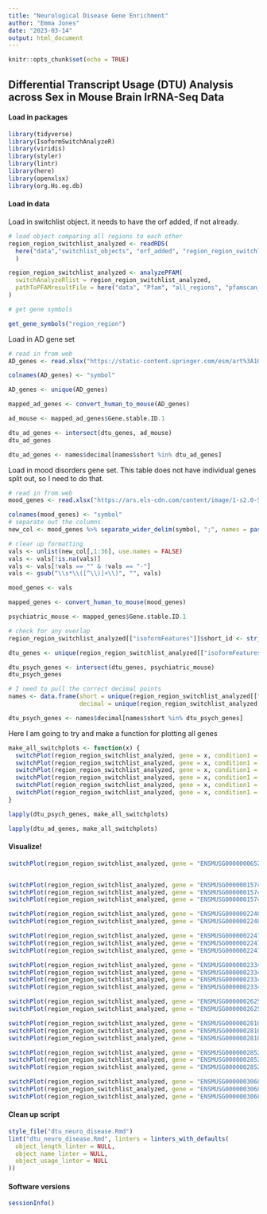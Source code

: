 ```yaml
---
title: "Neurological Disease Gene Enrichment"
author: "Emma Jones"
date: "2023-03-14"
output: html_document
---
```


```r
knitr::opts_chunk$set(echo = TRUE)
```

## Differential Transcript Usage (DTU) Analysis across Sex in Mouse Brain lrRNA-Seq Data

#### Load in packages

```r
library(tidyverse)
library(IsoformSwitchAnalyzeR)
library(viridis)
library(styler)
library(lintr)
library(here)
library(openxlsx)
library(org.Hs.eg.db)
```

#### Load in data

Load in switchlist object. it needs to have the orf added, if not already.

```r
# load object comparing all regions to each other
region_region_switchlist_analyzed <- readRDS(
  here("data","switchlist_objects", "orf_added", "region_region_switchlist_orf.Rds")
  )

region_region_switchlist_analyzed <- analyzePFAM(
  switchAnalyzeRlist = region_region_switchlist_analyzed,
  pathToPFAMresultFile = here("data", "Pfam", "all_regions", "pfamscan_out.txt")
)

# get gene symbols

get_gene_symbols("region_region")

```

Load in AD gene set

```r
# read in from web
AD_genes <- read.xlsx("https://static-content.springer.com/esm/art%3A10.1038%2Fs41588-022-01024-z/MediaObjects/41588_2022_1024_MOESM4_ESM.xlsx", sheet = 6, rows = 5:87, cols = 4, colNames = FALSE)

colnames(AD_genes) <- "symbol"

AD_genes <- unique(AD_genes)

mapped_ad_genes <- convert_human_to_mouse(AD_genes)

ad_mouse <- mapped_ad_genes$Gene.stable.ID.1

dtu_ad_genes <- intersect(dtu_genes, ad_mouse)
dtu_ad_genes

dtu_ad_genes <- names$decimal[names$short %in% dtu_ad_genes]
```

Load in mood disorders gene set. This table does not have individual genes split out, so I need to do that.

```r
# read in from web
mood_genes <- read.xlsx("https://ars.els-cdn.com/content/image/1-s2.0-S0092867419312760-mmc4.xlsx", sheet = 1, rows = 4:149, cols = 8, colNames = FALSE)

colnames(mood_genes) <- "symbol"
# separate out the columns
new_col <- mood_genes %>% separate_wider_delim(symbol, ";", names = paste0("gene", 1:36), too_many = "debug", too_few = "debug")

# clear up formatting
vals <- unlist(new_col[,1:36], use.names = FALSE)
vals <- vals[!is.na(vals)]
vals <- vals[!vals == "" & !vals == "-"]
vals <- gsub("\\s*\\([^\\)]+\\)", "", vals)

mood_genes <- vals

mapped_genes <- convert_human_to_mouse(mood_genes)

psychiatric_mouse <- mapped_genes$Gene.stable.ID.1

# check for any overlap
region_region_switchlist_analyzed[["isoformFeatures"]]$short_id <- str_extract(region_region_switchlist_analyzed[["isoformFeatures"]]$gene_id, "ENSMUSG...........")

dtu_genes <- unique(region_region_switchlist_analyzed[["isoformFeatures"]]$short_id)

dtu_psych_genes <- intersect(dtu_genes, psychiatric_mouse)
dtu_psych_genes

# I need to pull the correct decimal points
names <- data.frame(short = unique(region_region_switchlist_analyzed[["isoformFeatures"]]$short_id),
                    decimal = unique(region_region_switchlist_analyzed[["isoformFeatures"]]$gene_id))

dtu_psych_genes <- names$decimal[names$short %in% dtu_psych_genes]
```

Here I am going to try and make a function for plotting all genes

```r
make_all_switchplots <- function(x) {
  switchPlot(region_region_switchlist_analyzed, gene = x, condition1 = "cerebellum", condition2 = "cortex")
  switchPlot(region_region_switchlist_analyzed, gene = x, condition1 = "cerebellum", condition2 = "hippocampus")
  switchPlot(region_region_switchlist_analyzed, gene = x, condition1 = "cerebellum", condition2 = "striatum")
  switchPlot(region_region_switchlist_analyzed, gene = x, condition1 = "cortex", condition2 = "hippocampus")
  switchPlot(region_region_switchlist_analyzed, gene = x, condition1 = "cortex", condition2 = "striatum")
  switchPlot(region_region_switchlist_analyzed, gene = x, condition1 = "hippocampus", condition2 = "striatum")
}

lapply(dtu_psych_genes, make_all_switchplots)

lapply(dtu_ad_genes, make_all_switchplots)
```

#### Visualize!

```r
switchPlot(region_region_switchlist_analyzed, gene = "ENSMUSG00000006522.18", condition1 = "cerebellum", condition2 = "striatum")


switchPlot(region_region_switchlist_analyzed, gene = "ENSMUSG00000015747.6", condition1 = "cerebellum", condition2 = "striatum")
switchPlot(region_region_switchlist_analyzed, gene = "ENSMUSG00000015747.6", condition1 = "cerebellum", condition2 = "cortex")
switchPlot(region_region_switchlist_analyzed, gene = "ENSMUSG00000015747.6", condition1 = "cerebellum", condition2 = "hippocampus")

switchPlot(region_region_switchlist_analyzed, gene = "ENSMUSG00000022403.16", condition1 = "cerebellum", condition2 = "hippocampus")
switchPlot(region_region_switchlist_analyzed, gene = "ENSMUSG00000022403.16", condition1 = "hippocampus", condition2 = "striatum")

switchPlot(region_region_switchlist_analyzed, gene = "ENSMUSG00000022474.16", condition1 = "cerebellum", condition2 = "striatum")
switchPlot(region_region_switchlist_analyzed, gene = "ENSMUSG00000022474.16", condition1 = "cerebellum", condition2 = "cortex")
switchPlot(region_region_switchlist_analyzed, gene = "ENSMUSG00000022474.16", condition1 = "cerebellum", condition2 = "hippocampus")

switchPlot(region_region_switchlist_analyzed, gene = "ENSMUSG00000023345.18", condition1 = "cerebellum", condition2 = "striatum")
switchPlot(region_region_switchlist_analyzed, gene = "ENSMUSG00000023345.18", condition1 = "cerebellum", condition2 = "cortex")
switchPlot(region_region_switchlist_analyzed, gene = "ENSMUSG00000023345.18", condition1 = "cerebellum", condition2 = "hippocampus")
switchPlot(region_region_switchlist_analyzed, gene = "ENSMUSG00000023345.18", condition1 = "cortex", condition2 = "striatum")

switchPlot(region_region_switchlist_analyzed, gene = "ENSMUSG00000026259.15", condition1 = "cerebellum", condition2 = "cortex")
switchPlot(region_region_switchlist_analyzed, gene = "ENSMUSG00000026259.15", condition1 = "cortex", condition2 = "hippocampus")

switchPlot(region_region_switchlist_analyzed, gene = "ENSMUSG00000028108.17", condition1 = "cerebellum", condition2 = "striatum")
switchPlot(region_region_switchlist_analyzed, gene = "ENSMUSG00000028108.17", condition1 = "cerebellum", condition2 = "cortex")
switchPlot(region_region_switchlist_analyzed, gene = "ENSMUSG00000028108.17", condition1 = "cerebellum", condition2 = "hippocampus")

switchPlot(region_region_switchlist_analyzed, gene = "ENSMUSG00000028525.17", condition1 = "cerebellum", condition2 = "striatum")
switchPlot(region_region_switchlist_analyzed, gene = "ENSMUSG00000028525.17", condition1 = "cerebellum", condition2 = "cortex")
switchPlot(region_region_switchlist_analyzed, gene = "ENSMUSG00000028525.17", condition1 = "cerebellum", condition2 = "hippocampus")

switchPlot(region_region_switchlist_analyzed, gene = "ENSMUSG00000030685.6", condition1 = "cerebellum", condition2 = "striatum")
switchPlot(region_region_switchlist_analyzed, gene = "ENSMUSG00000030685.6", condition1 = "cerebellum", condition2 = "cortex")
switchPlot(region_region_switchlist_analyzed, gene = "ENSMUSG00000030685.6", condition1 = "cerebellum", condition2 = "hippocampus")
```

#### Clean up script

```r
style_file("dtu_neuro_disease.Rmd")
lint("dtu_neuro_disease.Rmd", linters = linters_with_defaults(
  object_length_linter = NULL,
  object_name_linter = NULL,
  object_usage_linter = NULL
))
```

#### Software versions

```r
sessionInfo()
```
